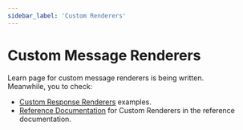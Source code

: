 ```yaml
---
sidebar_label: 'Custom Renderers'
---
```


# Custom Message Renderers

Learn page for custom message renderers is being written.<br />
Meanwhile, you to check:

* [Custom Response Renderers](/nlux/examples/custom-response-renderers) examples.
* [Reference Documentation](/nlux/reference/ui/custom-renderers) for Custom Renderers in the reference documentation.
